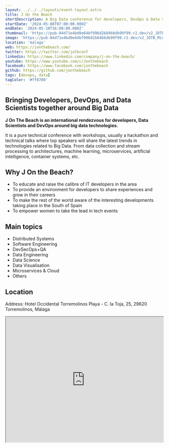 ```yaml
---
layout: ../../../layouts/event-layout.astro
title: J On the Beach
shortDescription: A Big Data conference for developers, DevOps & Data Scientists On The Beach! May 8-10, 2024 in Torremolinos - Malaga, Spain. If you are into Distributed Systems, Data Engineering, DevSecOps or Data Science, buy your tickets NOW!
startDate: '2024-05-08T07:00:00.000Z'
endDate: '2024-05-10T16:00:00.000Z'
thumbnail: 'https://pub-84d71e4bd0e64bf996d2b8466db99f99.r2.dev/v2_JOTB_Miniatura_Overview_Web.jpg'
image: 'https://pub-84d71e4bd0e64bf996d2b8466db99f99.r2.dev/v2_JOTB_Miniatura_Overview_Web.jpg'
location: 'malaga'
web: https://jonthebeach.com/
twitter: https://twitter.com/jotbconf
linkedin: https://www.linkedin.com/company/j-on-the-beach/
youtube: https://www.youtube.com/c/Jonthebeach
facebook: https://www.facebook.com/jonthebeach
github: https://github.com/jonthebeach
tags: [devops, data]
tagColor: '#ff8700'
---
```


## Bringing Developers, DevOps, and Data Scientists together around Big Data

**J On The Beach is an international rendezvous for developers, Data Scientists and DevOps around big data technologies.**

It is a pure technical conference with workshops, usually a hackathon and technical talks where top speakers will share the latest trends in technologies related to Big Data. From data collection and stream processing to architectures, machine learning, microservices, artificial intelligence, container systems, etc.

## Why J On the Beach?

- To educate and raise the calibre of IT developers in the area
- To provide an environment for developers to share experiences and grow in their careers
- To make the rest of the world aware of the interesting developments taking place in the South of Spain
- To empower women to take the lead in tech events

## Main topics

- Distributed Systems
- Software Engineering
- DevSecOps+QA
- Data Engineering
- Data Science
- Data Visualisation
- Microservices & Cloud
- Others

## Location

Address: Hotel Occidental Torremolinos Playa - C. la Toja, 25, 29620 Torremolinos, Málaga

<iframe
  style="width: 100%; height: 400px;"
  height="400"
  allowfullscreen=""
  loading="lazy"
  referrerpolicy="no-referrer-when-downgrade"
  src="https://www.google.com/maps/embed?pb=!1m18!1m12!1m3!1d3201.3535032571863!2d-4.483823623349148!3d36.641945476603084!2m3!1f0!2f0!3f0!3m2!1i1024!2i768!4f13.1!3m3!1m2!1s0xd72fbb7942c2feb%3A0xe89aac4c95c15c6f!2sOccidental%20Torremolinos%20Playa!5e0!3m2!1sen!2ses!4v1704010909668!5m2!1sen!2ses"
  aria-label="Hotel Occidental Torremolinos Playa - C. la Toja, 25, 29620 Torremolinos, Málaga"
></iframe>
